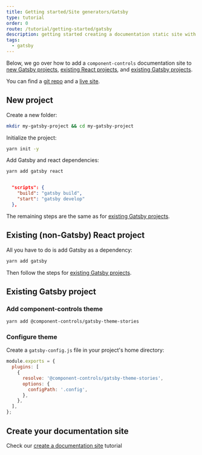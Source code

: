 ```yaml
---
title: Getting started/Site generators/Gatsby
type: tutorial
order: 0
route: /tutorial/getting-started/gatsby
description: getting started creating a documentation static site with gatsby and component-controls
tags:
  - gatsby
---
```


Below, we go over how to add a `component-controls` documentation site to [new Gatsby projects](#new-project), [existing React projects](#existing--non-gatsby--react-project), and [existing Gatsby projects](<(#existing-gatsby-project)>).

You can find a [git repo](https://github.com/ccontrols/gatsby-controls-starter) and a [live site](https://gatsby-controls-starter.netlify.app/).

## New project

Create a new folder:

```sh
mkdir my-gatsby-project && cd my-gatsby-project
```

Initialize the project:

```sh
yarn init -y
```

Add Gatsby and react dependencies:

```sh
yarn add gatsby react
```

```json:title=package.json

  "scripts": {
    "build": "gatsby build",
    "start": "gatsby develop"
  },

```

The remaining steps are the same as for [existing Gatsby projects](#existing-gatsby-project).

## Existing (non-Gatsby) React project

All you have to do is add Gatsby as a dependency:

```sh
yarn add gatsby
```

Then follow the steps for [existing Gatsby projects](#existing-gatsby-project).

## Existing Gatsby project

### Add component-controls theme

```sh
yarn add @component-controls/gatsby-theme-stories
```

### Configure theme

Create a `gatsby-config.js` file in your project's home directory:

```js:title=gatsby-config.js
module.exports = {
  plugins: [
    {
      resolve: '@component-controls/gatsby-theme-stories',
      options: {
        configPath: '.config',
      },
    },
  ],
};
```

## Create your documentation site

Check our [create a documentation site](/tutorial/getting-started/documentation-site) tutorial
